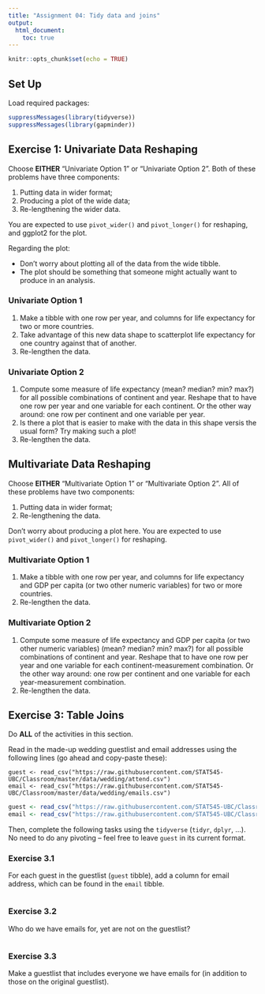 ```yaml
---
title: "Assignment 04: Tidy data and joins"
output:
  html_document:
    toc: true
---
```


```r
knitr::opts_chunk$set(echo = TRUE)
```

## Set Up

Load required packages:

```r
suppressMessages(library(tidyverse))
suppressMessages(library(gapminder))
```

## Exercise 1: Univariate Data Reshaping

Choose **EITHER** “Univariate Option 1” or “Univariate Option 2”. Both of these problems have three components:

1. Putting data in wider format;
1. Producing a plot of the wide data;
1. Re-lengthening the wider data. 

You are expected to use `pivot_wider()` and `pivot_longer()` for reshaping, and ggplot2 for the plot.

Regarding the plot:

* Don’t worry about plotting all of the data from the wide tibble.
* The plot should be something that someone might actually want to produce in an analysis.

### Univariate Option 1
1. Make a tibble with one row per year, and columns for life expectancy for two or more countries.
1. Take advantage of this new data shape to scatterplot life expectancy for one country against that of another.
1. Re-lengthen the data.

### Univariate Option 2
1. Compute some measure of life expectancy (mean? median? min? max?) for all possible combinations of continent and year. Reshape that to have one row per year and one variable for each continent. Or the other way around: one row per continent and one variable per year.
1. Is there a plot that is easier to make with the data in this shape versis the usual form? Try making such a plot!
1. Re-lengthen the data.

## Multivariate Data Reshaping
Choose **EITHER** “Multivariate Option 1” or “Multivariate Option 2”. All of these problems have two components:

1. Putting data in wider format;
1. Re-lengthening the data.

Don’t worry about producing a plot here. You are expected to use `pivot_wider()` and `pivot_longer()` for reshaping.

### Multivariate Option 1

1. Make a tibble with one row per year, and columns for life expectancy and GDP per capita (or two other numeric variables) for two or more countries.
1. Re-lengthen the data.

### Multivariate Option 2

1. Compute some measure of life expectancy and GDP per capita (or two other numeric variables) (mean? median? min? max?) for all possible combinations of continent and year. Reshape that to have one row per year and one variable for each continent-measurement combination. Or the other way around: one row per continent and one variable for each year-measurement combination.
1. Re-lengthen the data.

## Exercise 3: Table Joins

Do **ALL** of the activities in this section.

Read in the made-up wedding guestlist and email addresses using the following lines (go ahead and copy-paste these):
```
guest <- read_csv("https://raw.githubusercontent.com/STAT545-UBC/Classroom/master/data/wedding/attend.csv")
email <- read_csv("https://raw.githubusercontent.com/STAT545-UBC/Classroom/master/data/wedding/emails.csv")
```

```r
guest <- read_csv("https://raw.githubusercontent.com/STAT545-UBC/Classroom/master/data/wedding/attend.csv")
email <- read_csv("https://raw.githubusercontent.com/STAT545-UBC/Classroom/master/data/wedding/emails.csv")
```

Then, complete the following tasks using the `tidyverse` (`tidyr`, `dplyr`, …). No need to do any pivoting – feel free to leave `guest` in its current format.


### Exercise 3.1

For each guest in the guestlist (`guest` tibble), add a column for email address, which can be found in the `email` tibble.

```r

```

### Exercise 3.2

Who do we have emails for, yet are not on the guestlist?

```r

```

### Exercise 3.3

Make a guestlist that includes everyone we have emails for (in addition to those on the original guestlist).

```r

```

